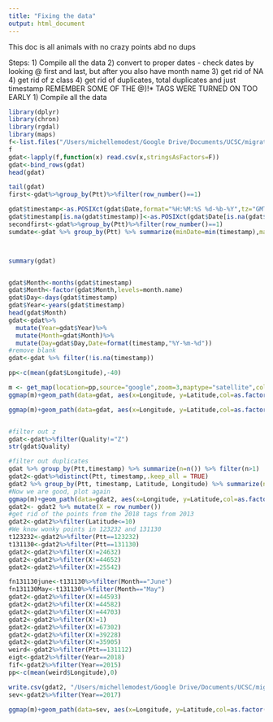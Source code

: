 ```yaml
---
title: "Fixing the data"
output: html_document
---
```

This doc is all animals with no crazy points abd no dups

Steps:
1) Compile all the data
2) convert to proper dates - check dates by looking @ first and last, but after you also have month name
3) get rid of NA
4) get rid of z class
4) get rid of duplicates, total duplicates and just timestamp
REMEMBER SOME OF THE @)!* TAGS WERE TURNED ON TOO EARLY
1) Compile all the data
```r
library(dplyr)
library(chron)
library(rgdal) 
library(maps)
f<-list.files("/Users/michellemodest/Google Drive/Documents/UCSC/migration/data from dropbox",pattern="Locations",full.names=T,recursive = T)
f
gdat<-lapply(f,function(x) read.csv(x,stringsAsFactors=F))
gdat<-bind_rows(gdat)
head(gdat)

tail(gdat)
first<-gdat%>%group_by(Ptt)%>%filter(row_number()==1)

gdat$timestamp<-as.POSIXct(gdat$Date,format="%H:%M:%S %d-%b-%Y",tz="GMT")
gdat$timestamp[is.na(gdat$timestamp)]<-as.POSIXct(gdat$Date[is.na(gdat$timestamp)],format="%d/%m/%Y %H:%M ",tz="GMT")
secondfirst<-gdat%>%group_by(Ptt)%>%filter(row_number()==1)
sumdate<-gdat %>% group_by(Ptt) %>% summarize(minDate=min(timestamp),maxDate=max(timestamp))



summary(gdat)


gdat$Month<-months(gdat$timestamp)
gdat$Month<-factor(gdat$Month,levels=month.name)
gdat$Day<-days(gdat$timestamp)
gdat$Year<-years(gdat$timestamp)
head(gdat$Month)
gdat<-gdat%>%
  mutate(Year=gdat$Year)%>%
  mutate(Month=gdat$Month)%>%
  mutate(Day=gdat$Day,Date=format(timestamp,"%Y-%m-%d"))
#remove blank
gdat<-gdat %>% filter(!is.na(timestamp))

pp<-c(mean(gdat$Longitude),-40)

m <- get_map(location=pp,source="google",zoom=3,maptype="satellite",color = "bw")
ggmap(m)+geom_path(data=gdat, aes(x=Longitude, y=Latitude,col=as.factor(Ptt)),size=.5)  + scale_color_discrete(guide="none") + theme(axis.text.x=element_blank(),axis.text.y=element_blank(),axis.ticks.x=element_blank(),axis.ticks.y=element_blank()) + labs(x="",y="")

ggmap(m)+geom_path(data=gdat, aes(x=Longitude, y=Latitude,col=as.factor(Ptt)),size=.5)  + scale_color_discrete(guide="none") + theme(axis.text.x=element_blank(),axis.text.y=element_blank(),axis.ticks.x=element_blank(),axis.ticks.y=element_blank()) + facet_wrap(~Year)+labs(x="",y="")


#filter out z
gdat<-gdat%>%filter(Quality!="Z")
str(gdat$Quality)

#filter out duplicates
gdat %>% group_by(Ptt,timestamp) %>% summarize(n=n()) %>% filter(n>1)
gdat2<-gdat%>%distinct(Ptt, timestamp,.keep_all = TRUE)
gdat2 %>% group_by(Ptt, timestamp, Latitude, Longitude) %>% summarize(n=n()) %>% filter(n>1)
#Now we are good, plot again
ggmap(m)+geom_path(data=gdat2, aes(x=Longitude, y=Latitude,col=as.factor(Ptt)),size=.5)  + scale_color_discrete(guide="none") + theme(axis.text.x=element_blank(),axis.text.y=element_blank(),axis.ticks.x=element_blank(),axis.ticks.y=element_blank()) + facet_wrap(~Year)+labs(x="",y="")
gdat2<- gdat2 %>% mutate(X = row_number())
#get rid of the points from the 2018 tags from 2013
gdat2<-gdat2%>%filter(Latitude<=10)
#We know wonky points in 123232 and 131130
t123232<-gdat2%>%filter(Ptt==123232)
t131130<-gdat2%>%filter(Ptt==131130)
gdat2<-gdat2%>%filter(X!=24632)
gdat2<-gdat2%>%filter(X!=44652)
gdat2<-gdat2%>%filter(X!=25542)

fn131130june<-t131130%>%filter(Month=="June")
fn131130May<-t131130%>%filter(Month=="May")
gdat2<-gdat2%>%filter(X!=44593)
gdat2<-gdat2%>%filter(X!=44582)
gdat2<-gdat2%>%filter(X!=44703)
gdat2<-gdat2%>%filter(X!=1)
gdat2<-gdat2%>%filter(X!=67302)
gdat2<-gdat2%>%filter(X!=39228)
gdat2<-gdat2%>%filter(X!=35905)
weird<-gdat2%>%filter(Ptt==131112)
eigt<-gdat2%>%filter(Year==2018)
fif<-gdat2%>%filter(Year==2015) 
pp<-c(mean(weird$Longitude),0)

write.csv(gdat2, "/Users/michellemodest/Google Drive/Documents/UCSC/migration/data compilations/All_animals_cleaned.csv")
sev<-gdat2%>%filter(Year==2017)

ggmap(m)+geom_path(data=sev, aes(x=Longitude, y=Latitude,col=as.factor(Month)),size=.5)  + scale_color_discrete(guide="none") + theme(axis.text.x=element_blank(),axis.text.y=element_blank(),axis.ticks.x=element_blank(),axis.ticks.y=element_blank()) + facet_wrap(~Ptt)+labs(x="",y="")
```
